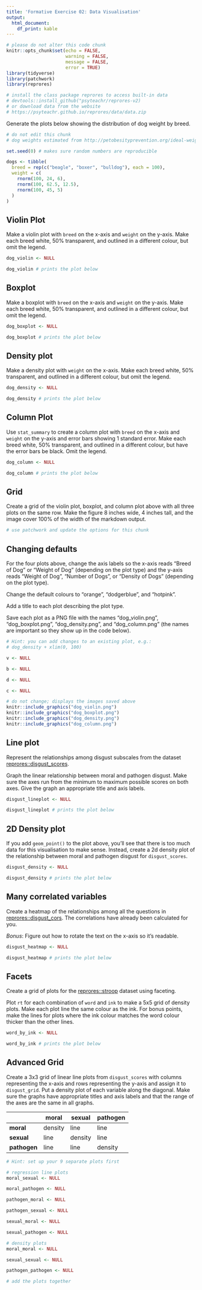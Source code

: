 ```yaml
---
title: 'Formative Exercise 02: Data Visualisation'
output: 
  html_document:
    df_print: kable
---
```


```r
# please do not alter this code chunk
knitr::opts_chunk$set(echo = FALSE, 
                      warning = FALSE,
                      message = FALSE, 
                      error = TRUE)
library(tidyverse)
library(patchwork)
library(reprores)

# install the class package reprores to access built-in data
# devtools::install_github("psyteachr/reprores-v2)
# or download data from the website
# https://psyteachr.github.io/reprores/data/data.zip
```


Generate the plots below showing the distribution of dog weight by breed.

```r
# do not edit this chunk
# dog weights estimated from http://petobesityprevention.org/ideal-weight-ranges/

set.seed(0) # makes sure random numbers are reproducible

dogs <- tibble(
  breed = rep(c("beagle", "boxer", "bulldog"), each = 100),
  weight = c(
    rnorm(100, 24, 6),
    rnorm(100, 62.5, 12.5),
    rnorm(100, 45, 5)
  )
)

```


## Violin Plot

Make a violin plot with `breed` on the x-axis and `weight` on the y-axis. Make each breed white, 50% transparent, and outlined in a different colour, but omit the legend.

```r
dog_violin <- NULL

dog_violin # prints the plot below
```


## Boxplot

Make a boxplot with `breed` on the x-axis and `weight` on the y-axis. Make each breed white, 50% transparent, and outlined in a different colour, but omit the legend.

```r
dog_boxplot <- NULL

dog_boxplot # prints the plot below
```

## Density plot

Make a density plot with `weight` on the x-axis. Make each breed white, 50% transparent, and outlined in a different colour, but omit the legend.

```r
dog_density <- NULL

dog_density # prints the plot below
```


## Column Plot

Use `stat_summary` to create a column plot with `breed` on the x-axis and `weight` on the y-axis and error bars showing 1 standard error. Make each breed white, 50% transparent, and outlined in a different colour, but have the error bars be black. Omit the legend.

```r
dog_column <- NULL

dog_column # prints the plot below
```

## Grid

Create a grid of the violin plot, boxplot, and column plot above with all three plots on the same row. Make the figure 8 inches wide, 4 inches tall, and the image cover 100% of the width of the markdown output.

```r
# use patchwork and update the options for this chunk
```

## Changing defaults

For the four plots above, change the axis labels so the x-axis reads "Breed of Dog" or "Weight of Dog" (depending on the plot type) and the y-axis reads "Weight of Dog", "Number of Dogs", or "Density of Dogs" (depending on the plot type).

Change the default colours to "orange", "dodgerblue", and "hotpink".

Add a title to each plot describing the plot type.

Save each plot as a PNG file with the names "dog_violin.png", "dog_boxplot.png", "dog_density.png", and "dog_column.png" (the names are important so they show up in the code below).

```r
# Hint: you can add changes to an existing plot, e.g.:
# dog_density + xlim(0, 100)

v <- NULL

b <- NULL

d <- NULL

c <- NULL

```


```r
# do not change; displays the images saved above
knitr::include_graphics("dog_violin.png")
knitr::include_graphics("dog_boxplot.png")
knitr::include_graphics("dog_density.png")
knitr::include_graphics("dog_column.png")
```


## Line plot

Represent the relationships among disgust subscales from the dataset [reprores::disgust_scores](https://psyteachr.github.io/reprores/data/disgust_scores.csv).

Graph the linear relationship between moral and pathogen disgust. Make sure the axes run from the minimum to maximum possible scores on both axes. Give the graph an appropriate title and axis labels.
  
```r
disgust_lineplot <- NULL

disgust_lineplot # prints the plot below
```

## 2D Density plot

If you add `geom_point()` to the plot above, you'll see that there is too much data for this visualisation to make sense. Instead, create a 2d density plot of the relationship between moral and pathogen disgust for `disgust_scores`. 

```r
disgust_density <- NULL

disgust_density # prints the plot below
```


## Many correlated variables

Create a heatmap of the relationships among all the questions in [reprores::disgust_cors](https://psyteachr.github.io/reprores/data/disgust_cors.csv). The correlations have already been calculated for you. 

*Bonus*: Figure out how to rotate the text on the x-axis so it's readable.

```r
disgust_heatmap <- NULL

disgust_heatmap # prints the plot below
```



## Facets

Create a grid of plots for the [reprores::stroop](https://psyteachr.github.io/reprores/data/stroop.csv) dataset using faceting. 

Plot `rt` for each combination of `word` and `ink` to make a 5x5 grid of density plots. Make each plot line the same colour as the ink. For bonus points, make the lines for plots where the ink colour matches the word colour thicker than the other lines.

```r
word_by_ink <- NULL

word_by_ink # prints the plot below
```



## Advanced Grid

Create a 3x3 grid of linear line plots from `disgust_scores` with columns representing the x-axis and rows representing the y-axis and assign it to `disgust_grid`. Put a density plot of each variable along the diagonal. Make sure the graphs have appropriate titles and axis labels and that the range of the axes are the same in all graphs.

|              | moral   | sexual  | pathogen |
|--------------|---------|---------|----------|
| **moral**    | density | line    | line     | 
| **sexual**   | line    | density | line     |
| **pathogen** | line    | line    | density  |


```r
# Hint: set up your 9 separate plots first

# regression line plots
moral_sexual <- NULL

moral_pathogen <- NULL

pathogen_moral <- NULL

pathogen_sexual <- NULL

sexual_moral <- NULL

sexual_pathogen <- NULL

# density plots
moral_moral <- NULL

sexual_sexual <- NULL

pathogen_pathogen <- NULL

# add the plots together

```

